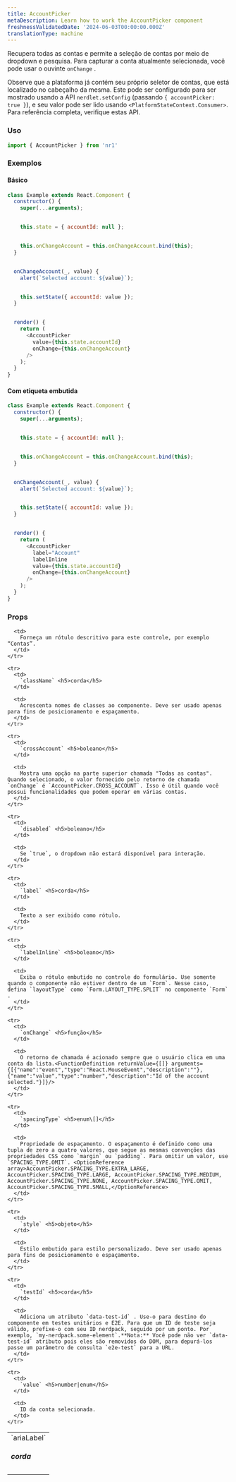 ```yaml
---
title: AccountPicker
metaDescription: Learn how to work the AccountPicker component
freshnessValidatedDate: '2024-06-03T00:00:00.000Z'
translationType: machine
---
```


Recupera todas as contas e permite a seleção de contas por meio de dropdown e pesquisa. Para capturar a conta atualmente selecionada, você pode usar o ouvinte `onChange` .

Observe que a plataforma já contém seu próprio seletor de contas, que está localizado no cabeçalho da mesma. Este pode ser configurado para ser mostrado usando a API `nerdlet.setConfig` (passando `{ accountPicker: true }`), e seu valor pode ser lido usando `<PlatformStateContext.Consumer>`. Para referência completa, verifique estas API.

### Uso

```js
import { AccountPicker } from 'nr1'
```

### Exemplos

#### Básico

```js
class Example extends React.Component {
  constructor() {
    super(...arguments);


    this.state = { accountId: null };


    this.onChangeAccount = this.onChangeAccount.bind(this);
  }


  onChangeAccount(_, value) {
    alert(`Selected account: ${value}`);


    this.setState({ accountId: value });
  }


  render() {
    return (
      <AccountPicker
        value={this.state.accountId}
        onChange={this.onChangeAccount}
      />
    );
  }
}
```

#### Com etiqueta embutida

```js
class Example extends React.Component {
  constructor() {
    super(...arguments);


    this.state = { accountId: null };


    this.onChangeAccount = this.onChangeAccount.bind(this);
  }


  onChangeAccount(_, value) {
    alert(`Selected account: ${value}`);


    this.setState({ accountId: value });
  }


  render() {
    return (
      <AccountPicker
        label="Account"
        labelInline
        value={this.state.accountId}
        onChange={this.onChangeAccount}
      />
    );
  }
}
```

### Props

<table>
  <tbody>
    <tr>
      <td>
        `ariaLabel` <h5>corda</h5>
      </td>

      <td>
        Forneça um rótulo descritivo para este controle, por exemplo “Contas”.
      </td>
    </tr>

    <tr>
      <td>
        `className` <h5>corda</h5>
      </td>

      <td>
        Acrescenta nomes de classes ao componente. Deve ser usado apenas para fins de posicionamento e espaçamento.
      </td>
    </tr>

    <tr>
      <td>
        `crossAccount` <h5>boleano</h5>
      </td>

      <td>
        Mostra uma opção na parte superior chamada "Todas as contas". Quando selecionado, o valor fornecido pelo retorno de chamada `onChange` é `AccountPicker.CROSS_ACCOUNT`. Isso é útil quando você possui funcionalidades que podem operar em várias contas.
      </td>
    </tr>

    <tr>
      <td>
        `disabled` <h5>boleano</h5>
      </td>

      <td>
        Se `true`, o dropdown não estará disponível para interação.
      </td>
    </tr>

    <tr>
      <td>
        `label` <h5>corda</h5>
      </td>

      <td>
        Texto a ser exibido como rótulo.
      </td>
    </tr>

    <tr>
      <td>
        `labelInline` <h5>boleano</h5>
      </td>

      <td>
        Exiba o rótulo embutido no controle do formulário. Use somente quando o componente não estiver dentro de um `Form`. Nesse caso, defina `layoutType` como `Form.LAYOUT_TYPE.SPLIT` no componente `Form` .
      </td>
    </tr>

    <tr>
      <td>
        `onChange` <h5>função</h5>
      </td>

      <td>
        O retorno de chamada é acionado sempre que o usuário clica em uma conta da lista.<FunctionDefinition returnValue={[]} arguments={[{"name":"event","type":"React.MouseEvent","description":""},{"name":"value","type":"number","description":"Id of the account selected."}]}/>
      </td>
    </tr>

    <tr>
      <td>
        `spacingType` <h5>enum\[]</h5>
      </td>

      <td>
        Propriedade de espaçamento. O espaçamento é definido como uma tupla de zero a quatro valores, que segue as mesmas convenções das propriedades CSS como `margin` ou `padding`. Para omitir um valor, use `SPACING_TYPE.OMIT`. <OptionReference array>AccountPicker.SPACING_TYPE.EXTRA_LARGE, AccountPicker.SPACING_TYPE.LARGE, AccountPicker.SPACING_TYPE.MEDIUM, AccountPicker.SPACING_TYPE.NONE, AccountPicker.SPACING_TYPE.OMIT, AccountPicker.SPACING_TYPE.SMALL,</OptionReference>
      </td>
    </tr>

    <tr>
      <td>
        `style` <h5>objeto</h5>
      </td>

      <td>
        Estilo embutido para estilo personalizado. Deve ser usado apenas para fins de posicionamento e espaçamento.
      </td>
    </tr>

    <tr>
      <td>
        `testId` <h5>corda</h5>
      </td>

      <td>
        Adiciona um atributo `data-test-id` . Use-o para destino do componente em testes unitários e E2E. Para que um ID de teste seja válido, prefixe-o com seu ID nerdpack, seguido por um ponto. Por exemplo, `my-nerdpack.some-element`.**Nota:** Você pode não ver `data-test-id` atributo pois eles são removidos do DOM, para depurá-los passe um parâmetro de consulta `e2e-test` para a URL.
      </td>
    </tr>

    <tr>
      <td>
        `value` <h5>number|enum</h5>
      </td>

      <td>
        ID da conta selecionada.
      </td>
    </tr>
  </tbody>
</table>